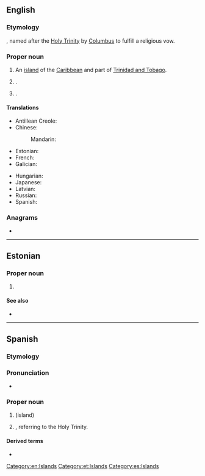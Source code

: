 {{also|trinidad}}
==English==
{{wikipedia}}
{{slim-wikipedia|Trinidad (disambiguation)}}

===Etymology===
{{bor|en|es|trinidad||trinity}}, named after the [[Holy Trinity]] by [[Columbus]] to fulfill a religious vow.

===Proper noun===
{{en-proper noun}}

# An [[island]] of the [[Caribbean]] and part of [[Trinidad and Tobago]].
# {{place|en|home rule municipality/county seat|co/Las Animas County|s/Colorado|c/USA}}.
# {{place|en|city|co/Humboldt County|s/California|c/US}}.

====Translations====
{{trans-top|an island of the Caribbean}}
* Antillean Creole: {{t|gcf|Trinidad}}
* Chinese:
*: Mandarin: {{t+|cmn|特立尼达岛|tr=Tèlìnídádǎo}}
* Estonian: {{t|et|Trinidad}}
* French: {{t+|fr|Trinité|f}}
* Galician: {{t|gl|Trinidade|f}}
{{trans-mid}}
* Hungarian: {{t+|hu|Trinidad}}
* Japanese: {{t|ja|トリニダード島|tr=torinidādotō}}
* Latvian: {{t|lv|Trinidāda|f}}
* Russian: {{t+|ru|Тринида́д|m}}
* Spanish: {{t+|es|Trinidad|f}}
{{trans-bottom}}

===Anagrams===
* {{anagrams|en|a=addiinrt|tindarid}}

[[Category:en:Islands]]

----

==Estonian==
{{wikipedia|lang=et}}

===Proper noun===
{{head|et|proper noun}}

# {{l|en|Trinidad}}

====See also====
* {{l|et|Trinidad ja Tobago}}

[[Category:et:Islands]]

----

==Spanish==

===Etymology===
{{m|es|trinidad||trinity}}

===Pronunciation===
* {{rhymes|es|að}}

===Proper noun===
{{head|es|proper noun|f}}

# {{l|en|Trinidad}} (island)
# {{given name|es|female}}, referring to the Holy Trinity.

====Derived terms====
* {{l|es|Trinidad y Tobago}}

[[Category:es:Islands]]